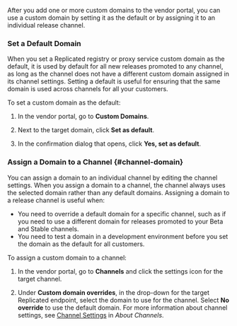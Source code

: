 After you add one or more custom domains to the vendor portal, you can use a custom domain by setting it as the default or by assigning it to an individual release channel.

### Set a Default Domain

When you set a Replicated registry or proxy service custom domain as the default, it is used by default for all new releases promoted to any channel, as long as the channel does not have a different custom domain assigned in its channel settings. Setting a default is useful for ensuring that the same domain is used across channels for all your customers.

To set a custom domain as the default:

1. In the vendor portal, go to **Custom Domains**.

1. Next to the target domain, click **Set as default**.

1. In the confirmation dialog that opens, click **Yes, set as default**.

### Assign a Domain to a Channel {#channel-domain}

You can assign a domain to an individual channel by editing the channel settings. When you assign a domain to a channel, the channel always uses the selected domain rather than any default domains. Assigning a domain to a release channel is useful when:

* You need to override a default domain for a specific channel, such as if you need to use a different domain for releases promoted to your Beta and Stable channels.
* You need to test a domain in a development environment before you set the domain as the default for all customers.

To assign a custom domain to a channel:

1. In the vendor portal, go to **Channels** and click the settings icon for the target channel.

1. Under **Custom domain overrides**, in the drop-down for the target Replicated endpoint, select the domain to use for the channel. Select **No override** to use the default domain. For more information about channel settings, see [Channel Settings](releases-about-channels#channel-settings) in _About Channels_.